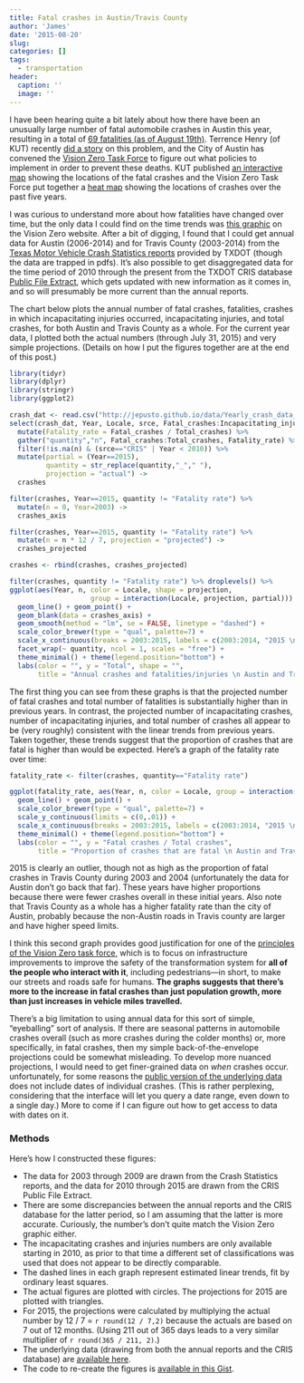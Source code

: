 ```yaml
---
title: Fatal crashes in Austin/Travis County
author: 'James'
date: '2015-08-20'
slug:
categories: []
tags:
  - transportation
header:
  caption: ''
  image: ''
---
```


I have been hearing quite a bit lately about how there have been an unusually large number of fatal automobile crashes in Austin this year, resulting in a total of [69 fatalities (as of August 19th)](http://kxan.com/2015/08/19/southbound-i-35-closed-at-airport-blvd-after-fatal-crash/). Terrence Henry (of KUT) recently [did a story](http://kut.org/post/what-can-austin-do-stop-road-deaths) on this problem, and the City of Austin has convened the [Vision Zero Task Force](http://austintexas.gov/department/vision-zero-task-force) to figure out what policies to implement in order to prevent these deaths. KUT published [an interactive map](http://kut.org/post/map-austins-traffic-fatalities-so-far-2015) showing the locations of the fatal crashes and the Vision Zero Task Force put together a [heat map](http://austintexas.gov/sites/default/files/files/Imagine_Austin/VisionZero/CRASHES_allmodes_revised8_6_15.pdf) showing the locations of crashes over the past five years.

I was curious to understand more about how fatalities have changed over time, but the only data I could find on the time trends was [this graphic](http://austintexas.gov/sites/default/files/images/ImagineAustin/VisionZero/67_deaths_081115.png) on the Vision Zero website. After a bit of digging, I found that I could get annual data for Austin (2006-2014) and for Travis County (2003-2014) from the [Texas Motor Vehicle Crash Statistics reports](http://www.txdot.gov/government/enforcement/annual-summary.html) provided by TXDOT (though the data are trapped in pdfs). It's also possible to get disaggregated data for the time period of 2010 through the present from the TXDOT CRIS database [Public File Extract](http://www.txdot.gov/government/enforcement/data-access.html), which gets updated with new information as it comes in, and so will presumably be more current than the annual reports. 

The chart below plots the annual number of fatal crashes, fatalities, crashes in which incapacitating injuries occurred, incapacitating injuries, and total crashes, for both Austin and Travis County as a whole. For the current year data, I plotted both the actual numbers (through July 31, 2015) and very simple projections. (Details on how I put the figures together are at the end of this post.)

```r
library(tidyr)
library(dplyr)
library(stringr)
library(ggplot2)

crash_dat <- read.csv("http://jepusto.github.io/data/Yearly_crash_data_Austin_and_Travis_County.csv")
select(crash_dat, Year, Locale, srce, Fatal_crashes:Incapacitating_injuries, Total_crashes) %>%
  mutate(Fatality_rate = Fatal_crashes / Total_crashes) %>%
  gather("quantity","n", Fatal_crashes:Total_crashes, Fatality_rate) %>%
  filter(!is.na(n) & (srce=="CRIS" | Year < 2010)) %>%
  mutate(partial = (Year==2015), 
         quantity = str_replace(quantity,"_"," "),
         projection = "actual") ->
  crashes

filter(crashes, Year==2015, quantity != "Fatality rate") %>% 
  mutate(n = 0, Year=2003) ->
  crashes_axis

filter(crashes, Year==2015, quantity != "Fatality rate") %>% 
  mutate(n = n * 12 / 7, projection = "projected") ->
  crashes_projected

crashes <- rbind(crashes, crashes_projected)

filter(crashes, quantity != "Fatality rate") %>% droplevels() %>%
ggplot(aes(Year, n, color = Locale, shape = projection, 
                    group = interaction(Locale, projection, partial))) +
  geom_line() + geom_point() + 
  geom_blank(data = crashes_axis) + 
  geom_smooth(method = "lm", se = FALSE, linetype = "dashed") + 
  scale_color_brewer(type = "qual", palette=7) + 
  scale_x_continuous(breaks = 2003:2015, labels = c(2003:2014, "2015 \n (Through 7/31)")) + 
  facet_wrap(~ quantity, ncol = 1, scales = "free") +
  theme_minimal() + theme(legend.position="bottom") + 
  labs(color = "", y = "Total", shape = "",
       title = "Annual crashes and fatalities/injuries \n Austin and Travis County (2003-2015)")
```

The first thing you can see from these graphs is that the projected number of fatal crashes and total number of fatalities is substantially higher than in previous years. In contrast, the projected number of incapacitating crashes, number of incapacitating injuries, and total number of crashes all appear to be (very roughly) consistent with the linear trends from previous years. Taken together, these trends suggest that the proportion of crashes that are fatal is higher than would be expected. Here's a graph of the fatality rate over time:

```r

fatality_rate <- filter(crashes, quantity=="Fatality rate")

ggplot(fatality_rate, aes(Year, n, color = Locale, group = interaction(Locale, partial))) +
  geom_line() + geom_point() + 
  scale_color_brewer(type = "qual", palette=7) + 
  scale_y_continuous(limits = c(0,.01)) + 
  scale_x_continuous(breaks = 2003:2015, labels = c(2003:2014, "2015 \n (Through 7/31)")) + 
  theme_minimal() + theme(legend.position="bottom") + 
  labs(color = "", y = "Fatal crashes / Total crashes",
       title = "Proportion of crashes that are fatal \n Austin and Travis County (2003-2015)")

```

2015 is clearly an outlier, though not as high as the proportion of fatal crashes in Travis County during 2003 and 2004 (unfortunately the data for Austin don't go back that far). These years have higher proportions because there were fewer crashes overall in these initial years. Also note that Travis County as a whole has a higher fatality rate than the city of Austin, probably because the non-Austin roads in Travis county are larger and have higher speed limits.

I think this second graph provides good justification for one of the [principles of the Vision Zero task force](http://austintexas.gov/department/vision-zero-task-force), which is to focus on infrastructure improvements to improve the safety of the transformation system for __all of the people who interact with it__, including pedestrians---in short, to make our streets and roads safe for humans. __The graphs suggests that there's more to the increase in fatal crashes than just population growth, more than just increases in vehicle miles travelled.__

There's a big limitation to using annual data for this sort of simple, "eyeballing" sort of analysis. If there are seasonal patterns in automobile crashes overall (such as more crashes during the colder months) or, more specifically, in fatal crashes, then my simple back-of-the-envelope projections could be somewhat misleading. To develop more nuanced projections, I would need to get finer-grained data on _when_ crashes occur. unfortunately, for some reasons the [public version of the underlying data](http://www.txdot.gov/government/enforcement/data-access.html) does not include dates of individual crashes. (This is rather perplexing, considering that the interface will let you query a date range, even down to a single day.) More to come if I can figure out how to get access to data with dates on it.

### Methods

Here's how I constructed these figures:

* The data for 2003 through 2009 are drawn from the Crash Statistics reports, and the data for 2010 through 2015 are drawn from the CRIS Public File Extract. 
* There are some discrepancies between the annual reports and the CRIS database for the latter period, so I am assuming that the latter is more accurate. Curiously, the number's don't quite match the Vision Zero graphic either.
* The incapacitating crashes and injuries numbers are only available starting in 2010, as prior to that time a different set of classifications was used that does not appear to be directly comparable.
* The dashed lines in each graph represent estimated linear trends, fit by ordinary least squares. 
* The actual figures are plotted with circles. The projections for 2015 are plotted with triangles.
* For 2015, the projections were calculated by multiplying the actual number by 12 / 7 = `r round(12 / 7,2)` because the actuals are based on 7 out of 12 months. (Using 211 out of 365 days leads to a very similar multiplier of `r round(365 / 211, 2)`.)
* The underlying data (drawing from both the annual reports and the CRIS database) are [available here](/data/Yearly_crash_data_Austin_and_Travis_County.csv). 
* The code to re-create the figures is [available in this Gist](https://gist.github.com/577ff8159bc0b0a58e61.git).
